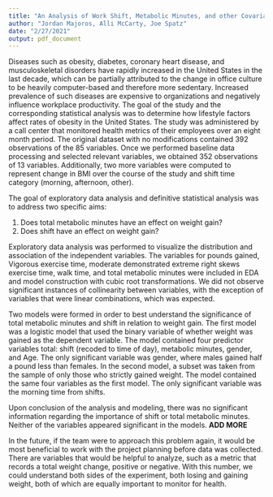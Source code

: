 ```yaml
---
title: "An Analysis of Work Shift, Metabolic Minutes, and other Covariates on Weight Loss"
author: "Jordan Majoros, Alli McCarty, Joe Spatz"
date: "2/27/2021"
output: pdf_document
---
```


Diseases such as obesity, diabetes, coronary heart disease, and musculoskeletal disorders have rapidly increased in the United States in the last decade, which can be partially attributed to the change in office culture to be heavily computer-based and therefore more sedentary.  Increased prevalence of such diseases are expensive to organizations and negatively influence workplace productivity. The goal of the study and the corresponding statistical analysis was to determine how lifestyle factors affect rates of obesity in the United States. The study was administered by a call center that monitored health metrics of their employees over an eight month period.  The original dataset with no modifications contained 392 observations of the 85 variables. Once we performed baseline data processing and selected relevant variables, we obtained 352 observations of 13 variables.  Additionally, two more variables were computed to represent change in BMI over the course of the study and shift time category (morning, afternoon, other). 

The goal of exploratory data analysis and definitive statistical analysis was to address two specific aims:

1. Does total metabolic minutes have an effect on weight gain?
2. Does shift have an effect on weight gain?

Exploratory data analysis was performed to visualize the distribution and association of the
independent variables. The variables for pounds gained, Vigorous exercise time, moderate 
demonstrated extreme right skews exercise time, walk time, and total metabolic minutes were included
 in EDA and model construction with cubic root transformations.  We did not observe significant
instances of collinearity between variables, with the exception of variables that were linear combinations,
which was expected.

Two models were formed in order to best understand the significance of total metabolic minutes and shift in relation to weight gain. The first model was a logistic model that used the binary variable of whether weight was gained as the dependent variable. The model contained four predictor variables total: shift (recoded to time of day), metabolic minutes, gender, and Age. The only significant variable was gender, where males gained half a pound less than females. In the second model, a subset was taken from the sample of only those who strictly gained weight. The model contained the same four variables as the first model. The only significant variable was the morning time from shifts. 

Upon conclusion of the analysis and modeling, there was no significant information regarding the importance of shift or total metabolic minutes. Neither of the variables appeared significant in the models. **ADD MORE**

In the future, if the team were to approach this problem again, it would be most beneficial to work with the project planning before data was collected. There are variables that would be helpful to analyze, such as a metric that records a total weight change, positive or negative. With this number, we could understand both sides of the experiment, both losing and gaining weight, both of which are equally important to monitor for health. 




